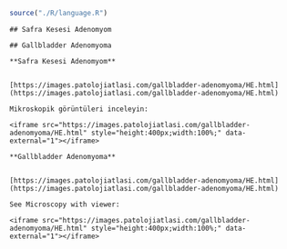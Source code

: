 



```r

source("./R/language.R")

```




```asis

## Safra Kesesi Adenomyom

```




```asis

## Gallbladder Adenomyoma

```




```asis

**Safra Kesesi Adenomyom**


[https://images.patolojiatlasi.com/gallbladder-adenomyoma/HE.html](https://images.patolojiatlasi.com/gallbladder-adenomyoma/HE.html)

Mikroskopik görüntüleri inceleyin:

<iframe src="https://images.patolojiatlasi.com/gallbladder-adenomyoma/HE.html" style="height:400px;width:100%;" data-external="1"></iframe>

```




```asis

**Gallbladder Adenomyoma**


[https://images.patolojiatlasi.com/gallbladder-adenomyoma/HE.html](https://images.patolojiatlasi.com/gallbladder-adenomyoma/HE.html)

See Microscopy with viewer: 

<iframe src="https://images.patolojiatlasi.com/gallbladder-adenomyoma/HE.html" style="height:400px;width:100%;" data-external="1"></iframe>

```



